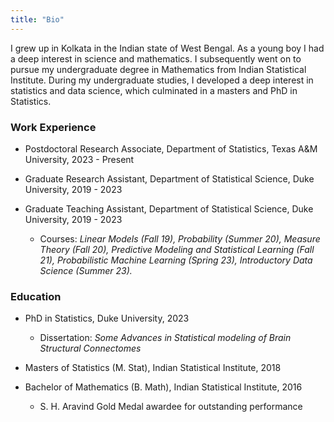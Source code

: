 ```yaml
---
title: "Bio"
---
```


I grew up in Kolkata in the Indian state of West Bengal. As a young boy I had a deep interest in science and mathematics. I subsequently went on to pursue my undergraduate degree in Mathematics from Indian Statistical Institute. During my undergraduate studies, I developed a deep interest in statistics and data science, which culminated in a masters and PhD in Statistics.

### Work Experience

-   Postdoctoral Research Associate, Department of Statistics, Texas A&M University, 2023 - Present

-   Graduate Research Assistant, Department of Statistical Science, Duke University, 2019 - 2023

-   Graduate Teaching Assistant, Department of Statistical Science, Duke University, 2019 - 2023

    -   Courses: *Linear Models (Fall 19), Probability (Summer 20), Measure Theory (Fall 20), Predictive Modeling and Statistical Learning (Fall 21), Probabilistic Machine Learning (Spring 23), Introductory Data Science (Summer 23).*

### Education

-   PhD in Statistics, Duke University, 2023

    -   Dissertation: *Some Advances in Statistical modeling of Brain Structural Connectomes*

-   Masters of Statistics (M. Stat), Indian Statistical Institute, 2018

-   Bachelor of Mathematics (B. Math), Indian Statistical Institute, 2016

    -   S. H. Aravind Gold Medal awardee for outstanding performance
